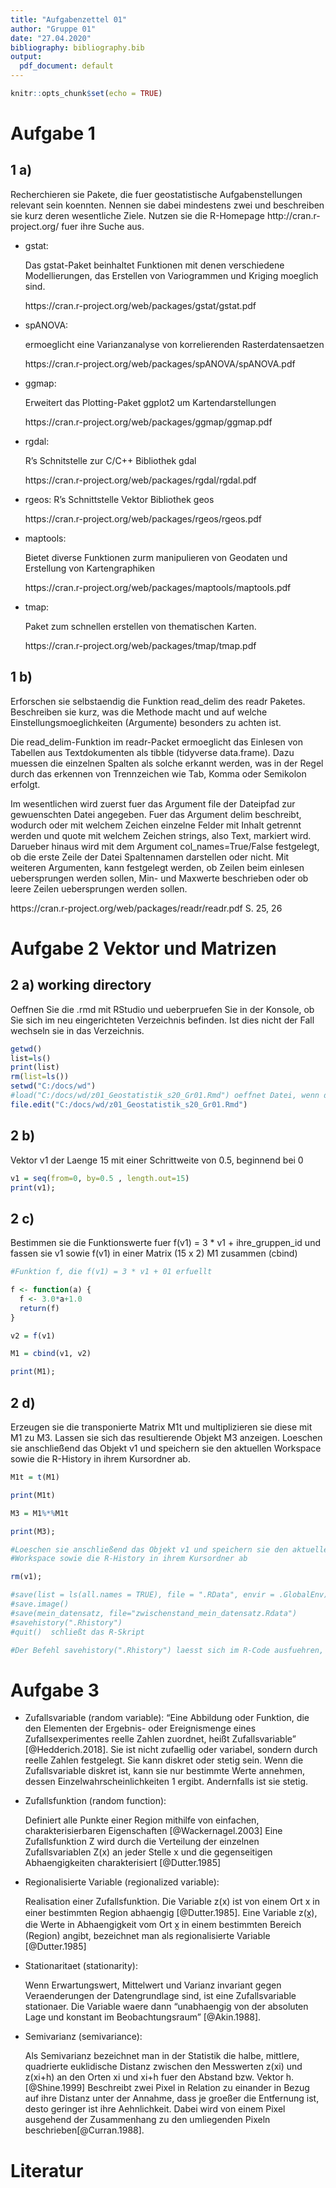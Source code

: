 ---
title: "Aufgabenzettel 01"
author: "Gruppe 01"
date: "27.04.2020"
bibliography: bibliography.bib
output:
  pdf_document: default
---

```{r setup, include=FALSE}
knitr::opts_chunk$set(echo = TRUE)
```

# Aufgabe 1

## 1 a) 

Recherchieren sie Pakete, die fuer geostatistische Aufgabenstellungen relevant sein koennten.
Nennen sie dabei mindestens zwei und beschreiben sie kurz deren wesentliche Ziele.
Nutzen sie die R-Homepage http://cran.r-project.org/ fuer ihre Suche aus.

- gstat:

  Das gstat-Paket beinhaltet Funktionen mit denen verschiedene Modellierungen, das Erstellen von Variogrammen und Kriging moeglich sind.
  
  https://cran.r-project.org/web/packages/gstat/gstat.pdf

- spANOVA:

  ermoeglicht eine Varianzanalyse von korrelierenden Rasterdatensaetzen
  
  https://cran.r-project.org/web/packages/spANOVA/spANOVA.pdf 

- ggmap:

  Erweitert das  Plotting-Paket ggplot2 um Kartendarstellungen
  
  https://cran.r-project.org/web/packages/ggmap/ggmap.pdf
  
- rgdal:

  R’s Schnitstelle zur C/C++ Bibliothek gdal
  
  https://cran.r-project.org/web/packages/rgdal/rgdal.pdf

- rgeos:
  R’s Schnittstelle Vektor Bibliothek geos
  
  https://cran.r-project.org/web/packages/rgeos/rgeos.pdf

- maptools:

  Bietet diverse Funktionen zurm manipulieren von Geodaten und Erstellung von Kartengraphiken
  
  https://cran.r-project.org/web/packages/maptools/maptools.pdf

- tmap:

  Paket zum schnellen erstellen von thematischen Karten.
  
  https://cran.r-project.org/web/packages/tmap/tmap.pdf


## 1 b) 

Erforschen sie selbstaendig die Funktion read_delim des readr Paketes. Beschreiben sie kurz, was die Methode macht und auf welche Einstellungsmoeglichkeiten (Argumente) besonders zu achten ist.

Die read_delim-Funktion im readr-Packet ermoeglicht das Einlesen von Tabellen aus
Textdokumenten als tibble (tidyverse data.frame).
Dazu muessen die einzelnen Spalten als solche erkannt werden,
was in der Regel durch das erkennen von Trennzeichen wie Tab, Komma oder Semikolon erfolgt.

Im wesentlichen wird zuerst fuer das Argument file der Dateipfad zur gewuenschten Datei angegeben. 
Fuer das Argument delim beschreibt, wodurch oder mit welchem Zeichen einzelne Felder mit Inhalt getrennt werden und quote mit welchem Zeichen strings, also Text, markiert wird. 
Darueber hinaus wird mit dem Argument col_names=True/False festgelegt, ob die erste Zeile der Datei Spaltennamen darstellen oder nicht. Mit weiteren Argumenten, kann festgelegt werden, ob Zeilen beim einlesen uebersprungen werden sollen, Min- und Maxwerte beschrieben oder ob leere Zeilen uebersprungen werden sollen.

https://cran.r-project.org/web/packages/readr/readr.pdf S. 25, 26



# Aufgabe 2 Vektor und Matrizen

## 2 a) working directory

Oeffnen Sie die .rmd mit RStudio und ueberpruefen Sie in der Konsole, 
ob Sie sich im neu eingerichteten Verzeichnis befinden. 
Ist dies nicht der Fall wechseln sie in das Verzeichnis.

```{r}

getwd()
list=ls()
print(list)
rm(list=ls())
setwd("C:/docs/wd")
#load("C:/docs/wd/z01_Geostatistik_s20_Gr01.Rmd") oeffnet Datei, wenn diese zuvor mit save.image() gespeichert worden ist
file.edit("C:/docs/wd/z01_Geostatistik_s20_Gr01.Rmd")

```


## 2 b) 

Vektor v1 der Laenge 15 mit einer Schrittweite von 0.5, beginnend bei 0 

```{r}
v1 = seq(from=0, by=0.5 , length.out=15)
print(v1);
```

## 2 c)

Bestimmen sie die Funktionswerte fuer f(v1) = 3 * v1 + ihre_gruppen_id
und fassen sie v1 sowie f(v1) in einer Matrix (15 x 2) M1 zusammen (cbind)

```{r}
#Funktion f, die f(v1) = 3 * v1 + 01 erfuellt

f <- function(a) {
  f <- 3.0*a+1.0
  return(f)
}

v2 = f(v1)

M1 = cbind(v1, v2)

print(M1);

```


## 2 d)

Erzeugen sie die transponierte Matrix M1t und multiplizieren sie diese
mit M1 zu M3. Lassen sie sich das resultierende Objekt M3 anzeigen.
Loeschen sie anschließend das Objekt v1 und speichern sie den aktuellen
Workspace sowie die R-History in ihrem Kursordner ab.

```{r}

M1t = t(M1)

print(M1t)

M3 = M1%*%M1t

print(M3);

#Loeschen sie anschließend das Objekt v1 und speichern sie den aktuellen
#Workspace sowie die R-History in ihrem Kursordner ab

rm(v1);

#save(list = ls(all.names = TRUE), file = ".RData", envir = .GlobalEnv) gleichbedeutend wie save.image()
#save.image()
#save(mein_datensatz, file="zwischenstand_mein_datensatz.Rdata")
#savehistory(".Rhistory")
#quit()  schließt das R-Skript

#Der Befehl savehistory(".Rhistory") laesst sich im R-Code ausfuehren, fuehrt aber zu Fehlermeldungen beim Knit. Dieser wird daher vor dem Knitvorgang auskommentiert. Das gleiche Problem liegt bei quit() vor. 


```


# Aufgabe 3

- Zufallsvariable (random variable):
   "Eine Abbildung oder Funktion, die den Elementen der Ergebnis- oder Ereignismenge eines Zufallsexperimentes reelle Zahlen zuordnet,
   heißt Zufallsvariable" [@Hedderich.2018]. Sie ist nicht zufaellig oder variabel, sondern durch reelle Zahlen festgelegt.
   Sie kann diskret oder stetig sein. Wenn die Zufallsvariable diskret ist, kann sie nur bestimmte Werte annehmen, 
   dessen Einzelwahrscheinlichkeiten 1 ergibt. Andernfalls ist sie stetig.
   
- Zufallsfunktion (random function): 

  Definiert alle Punkte einer Region mithilfe von einfachen, charakterisierbaren Eigenschaften [@Wackernagel.2003]
  Eine Zufallsfunktion Z wird durch die Verteilung der einzelnen Zufallsvariablen Z(x) an jeder Stelle x und die gegenseitigen
  Abhaengigkeiten charakterisiert [@Dutter.1985]
   
- Regionalisierte Variable (regionalized variable):

  Realisation einer Zufallsfunktion. Die Variable z(x) ist von einem Ort x in einer bestimmten Region abhaengig [@Dutter.1985].
  Eine Variable z(x̰), die Werte in Abhaengigkeit vom Ort x̰ in einem bestimmten Bereich (Region) angibt, 
  bezeichnet man als regionalisierte Variable [@Dutter.1985]

- Stationaritaet (stationarity):

  Wenn Erwartungswert, Mittelwert und Varianz invariant gegen Veraenderungen der Datengrundlage sind,
  ist eine Zufallsvariable stationaer. Die Variable waere dann "unabhaengig von der absoluten Lage und konstant im Beobachtungsraum" [@Akin.1988].

- Semivarianz (semivariance): 

  Als Semivarianz bezeichnet man in der Statistik die halbe, mittlere, quadrierte euklidische Distanz zwischen den Messwerten z(xi) und
  z(xi+h) an den Orten xi und xi+h fuer den Abstand bzw. Vektor h. [@Shine.1999]
  Beschreibt zwei Pixel in Relation zu einander in Bezug auf ihre Distanz unter der Annahme,
  dass je groeßer die Entfernung ist, desto geringer ist ihre Aehnlichkeit. 
  Dabei wird von einem Pixel ausgehend der Zusammenhang zu den umliegenden Pixeln beschrieben[@Curran.1988].
  

# Literatur

